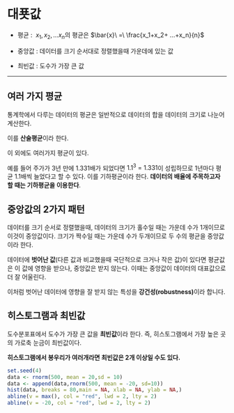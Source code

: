 # 대푯값

- 평균 : $\ x_1, x_2, ...x_n$의 평균은 $\bar{x}\ =\ \frac{x_1+x_2+ ...+x_n}{n}$

- 중앙값 : 데이터를 크기 순서대로 정렬했을때 가운데에 있는 값

- 최빈값 : 도수가 가장 큰 값

---

## 여러 가지 평균

통계학에서 다루는 데이터의 평균은 일반적으로 데이터의 합을 데이터의 크기로 나눈어 계산한다.

이를 **산술평균**이라 한다.

이 외에도 여러가지 평균이 있다. 

예를 들어 주가가 3년 만에 1.331배가 되었다면 $1.1^3\ =\ 1.331$이 성립하므로 1년마다 평균 1.1배씩 늘었다고 할 수 있다. 이를 기하평균이라 한다. **데이터의 배율에 주목하고자 할 때는 기하평균을 이용한다**.

## 중앙값의 2가지 패턴

데이터를 크기 순서로 정렬했을때, 데이터의 크기가 홀수일 때는 가운데 수가 1개이므로 이것이 중앙값이다. 크기가 짝수일 때는 가운데 수가 두개이므로 두 수의 평균을 중앙값이라 한다.

데이터에 **벗어난 값**(다른 값과 비교했을때 국단적으로 크거나 작은 값)이 있다면 평균값은 이 값에 영향을 받으나, 중앙값은 받지 않는다. 이때는 중앙값이 데이터의 대표값으로 더 잘 어울린다.

이처럼 벗어난 데이터에 영향을 잘 받지 않는 특성을 **강건성(robustness)**이라 합니다. 

## 히스토그램과 최빈값

도수분포표에서 도수가 가장 큰 값을 **최빈값**이라 한다. 즉, 히스토그램에서 가장 높은 곳의 가로축 눈금이 최빈값이다.

**히스토그램에서 봉우리가 여러개라면 최빈값은 2개 이상일 수도 있다.**

```r
set.seed(4)
data <- rnorm(500, mean = 20,sd = 10)
data <- append(data,rnorm(500, mean = -20, sd=10))
hist(data, breaks = 80,main = NA, xlab = NA, ylab = NA,)
abline(v = max(), col = "red", lwd = 2, lty = 2)
abline(v = -20, col = "red", lwd = 2, lty = 2)
```












